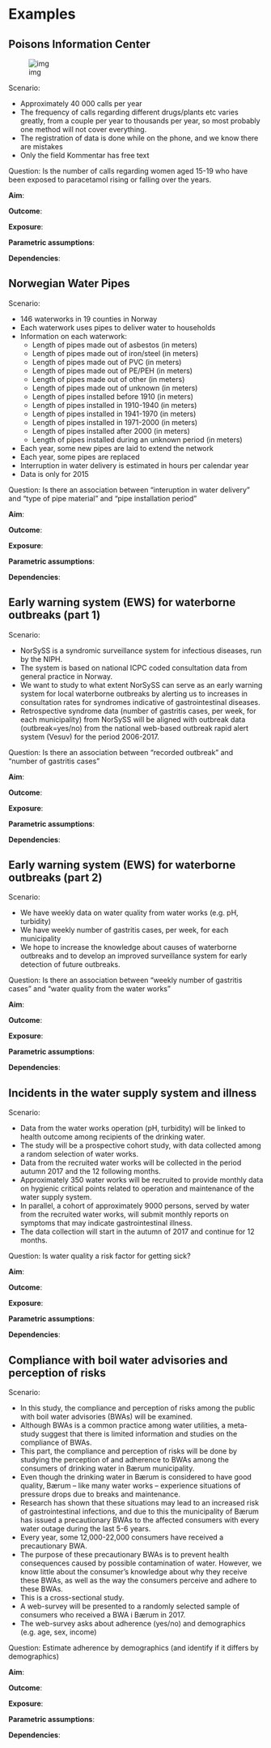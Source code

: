 # Examples

## Poisons Information Center

![img](resources/poisons_information_center.jpg)

Scenario:

- Approximately 40 000 calls per year
- The frequency of calls regarding different drugs/plants etc varies greatly, from a couple per year to thousands per year, so most probably one method will not cover everything.
- The registration of data is done while on the phone, and we know there are mistakes
- Only the field Kommentar has free text

Question: Is the number of calls regarding women aged 15-19 who have been exposed to paracetamol rising or falling over the years.

**Aim**: 

**Outcome**: 

**Exposure**: 

**Parametric assumptions**: 

**Dependencies**: 

## Norwegian Water Pipes

Scenario:

- 146 waterworks in 19 counties in Norway
- Each waterwork uses pipes to deliver water to households
- Information on each waterwork:
  * Length of pipes made out of asbestos (in meters)
  * Length of pipes made out of iron/steel (in meters)
  * Length of pipes made out of PVC (in meters)
  * Length of pipes made out of PE/PEH (in meters)
  * Length of pipes made out of other (in meters)
  * Length of pipes made out of unknown (in meters)
  * Length of pipes installed before 1910 (in meters)
  * Length of pipes installed in 1910-1940 (in meters)
  * Length of pipes installed in 1941-1970 (in meters)
  * Length of pipes installed in 1971-2000 (in meters)
  * Length of pipes installed after 2000 (in meters)
  * Length of pipes installed during an unknown period (in meters)
- Each year, some new pipes are laid to extend the network
- Each year, some pipes are replaced
- Interruption in water delivery is estimated in hours per calendar year
- Data is only for 2015

Question: Is there an association between "interuption in water delivery" and "type of pipe material" and "pipe installation period"

**Aim**: 

**Outcome**: 

**Exposure**: 

**Parametric assumptions**: 

**Dependencies**: 

## Early warning system (EWS) for waterborne outbreaks (part 1)

Scenario:

- NorSySS is a syndromic surveillance system for infectious diseases, run by the NIPH. 
- The system is based on national ICPC coded consultation data from general practice in Norway.
- We want to study to what extent NorSySS can serve as an early warning system for local waterborne outbreaks by alerting us to increases in consultation rates for syndromes indicative of gastrointestinal diseases.  
- Retrospective syndrome data (number of gastritis cases, per week, for each municipality) from NorSySS will be aligned with outbreak data (outbreak=yes/no) from the national web-based outbreak rapid alert system (Vesuv) for the period 2006-2017.

Question: Is there an association between "recorded outbreak" and "number of gastritis cases"

**Aim**: 

**Outcome**: 

**Exposure**: 

**Parametric assumptions**: 

**Dependencies**: 
 
## Early warning system (EWS) for waterborne outbreaks (part 2)

Scenario:

- We have weekly data on water quality from water works (e.g. pH, turbidity)
- We have weekly number of gastritis cases, per week, for each municipality
- We hope to increase the knowledge about causes of waterborne outbreaks and to develop an improved surveillance system for early detection of future outbreaks.

Question: Is there an association between "weekly number of gastritis cases" and "water quality from the water works"

**Aim**: 

**Outcome**: 

**Exposure**: 

**Parametric assumptions**: 

**Dependencies**: 
 
## Incidents in the water supply system and illness

Scenario:

- Data from the water works operation (pH, turbidity) will be linked to health outcome among recipients of the drinking water.
- The study will be a prospective cohort study, with data collected among a random selection of water works. 
- Data from the recruited water works will be collected in the period autumn 2017 and the 12 following months.
- Approximately 350 water works will be recruited to provide monthly data on hygienic critical points related to operation and maintenance of the water supply system.
- In parallel, a cohort of approximately 9000 persons, served by water from the recruited water works, will submit monthly reports on symptoms that may indicate gastrointestinal illness.
- The data collection will start in the autumn of 2017 and continue for 12 months.

Question: Is water quality a risk factor for getting sick?

**Aim**: 

**Outcome**: 

**Exposure**: 

**Parametric assumptions**: 

**Dependencies**: 
 
## Compliance with boil water advisories and perception of risks

Scenario:

- In this study, the compliance and perception of risks among the public with boil water advisories (BWAs) will be examined.
- Although BWAs is a common practice among water utilities, a meta-study suggest that there is limited information and studies on the compliance of BWAs.
- This part, the compliance and perception of risks will be done by studying the perception of and adherence to BWAs among the consumers of drinking water in Bærum municipality.
- Even though the drinking water in Bærum is considered to have good quality, Bærum – like many water works – experience situations of pressure drops due to breaks and maintenance.
- Research has shown that these situations may lead to an increased risk of gastrointestinal infections, and due to this the municipality of Bærum has issued a precautionary BWAs to the affected consumers with every water outage during the last 5-6 years.
- Every year, some 12,000-22,000 consumers have received a precautionary BWA.
- The purpose of these precautionary BWAs is to prevent health consequences caused by possible contamination of water. However, we know little about the consumer’s knowledge about why they receive these BWAs, as well as the way the consumers perceive and adhere to these BWAs.
- This is a cross-sectional study.
- A web-survey will be presented to a randomly selected sample of consumers who received a BWA i Bærum in 2017.
- The web-survey asks about adherence (yes/no) and demographics (e.g. age, sex, income)

Question: Estimate adherence by demographics (and identify if it differs by demographics)

**Aim**: 

**Outcome**: 

**Exposure**: 

**Parametric assumptions**: 

**Dependencies**: 
 
